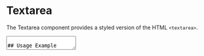 # Textarea

The Textarea component provides a styled version of the HTML `<textarea>`.


<Textarea placeholder="Start typing..." rows={4} />

## Usage Example

```jsx
<Textarea placeholder="Start typing..." rows={4} />
```

### Props


<Table>
  <thead>
  <tr>
    <th>Prop</th>
    <th>Type</th>
    <th>Default</th>
    <th>Description</th>
  </tr>
  </thead>
  <tbody>
  <tr><td>height</td><td>string (optional)</td><td>'auto'</td><td></td></tr>
  <tr><td>lineHeight</td><td>string (optional)</td><td>'copy'</td><td></td></tr>
  <tr><td>theme</td><td>object (optional)</td><td></td><td></td></tr>
    </tbody>
    </Table>

<br></br>Textarea uses COMMON, LAYOUT, POSITION, FLEXBOX, BORDERS groups of Styled System props.

